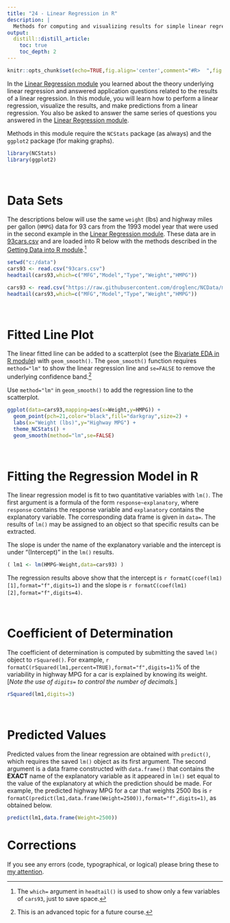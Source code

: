 ```yaml
---
title: "24 - Linear Regression in R"
description: |
  Methods for computing and visualizing results for simple linear regressions.
output:
  distill::distill_article:
    toc: true
    toc_depth: 2
---
```


```r
knitr::opts_chunk$set(echo=TRUE,fig.align='center',comment="#R>  ",fig.width=3.5,fig.height=3.5)
```

In the [Linear Regression module](../LinearRegression.html) you learned about the theory underlying linear regression and answered application questions related to the results of a linear regression. In this module, you will learn how to perform a linear regression, visualize the results, and make predictions from a linear regression. You also be asked to answer the same series of questions you answered in the [Linear Regression module](../LinearRegression.html).

Methods in this module require the `NCStats` package (as always) and the `ggplot2` package (for making graphs).

```r
library(NCStats)
library(ggplot2)
```


&nbsp;

# Data Sets
The descriptions below will use the same `weight` (lbs) and highway miles per gallon (`HMPG`) data for 93 cars from the 1993 model year that were used in the second example in the [Linear Regression module](../LinearRegression.html). These data are in [93cars.csv](https://raw.githubusercontent.com/droglenc/NCData/master/93cars.csv) and are loaded into R below with the methods described in the [Getting Data into R module](RData.html#alternative-forms-of-getting-data).^[The `which=` argument in `headtail()` is used to show only a few variables of `cars93`, just to save space.]

```r
setwd("c:/data")
cars93 <- read.csv("93cars.csv")
headtail(cars93,which=c("MFG","Model","Type","Weight","HMPG"))
```
```r
cars93 <- read.csv("https://raw.githubusercontent.com/droglenc/NCData/master/93cars.csv")
headtail(cars93,which=c("MFG","Model","Type","Weight","HMPG"))
```

&nbsp;

# Fitted Line Plot
The linear fitted line can be added to a scatterplot (see the [Bivariate EDA in R module](RBivEDA.html#scatterplots)) with `geom_smooth()`. The `geom_smooth()` function requires `method="lm"` to show the linear regression line and `se=FALSE` to remove the underlying confidence band.^[This is an advanced topic for a future course.]

<aside>
Use `method="lm"` in `geom_smooth()` to add the regression line to the scatterplot.
</aside>

```r
ggplot(data=cars93,mapping=aes(x=Weight,y=HMPG)) +
  geom_point(pch=21,color="black",fill="darkgray",size=2) +
  labs(x="Weight (lbs)",y="Highway MPG") +
  theme_NCStats() +
  geom_smooth(method="lm",se=FALSE)
```

&nbsp;

# Fitting the Regression Model in R
The linear regression model is fit to two quantitative variables with `lm()`. The first argument is a formula of the form `response~explanatory`, where `response` contains the response variable and `explanatory` contains the explanatory variable. The corresponding data frame is given in `data=`. The results of `lm()` may be assigned to an object so that specific results can be extracted.

<aside>
The slope is under the name of the explanatory variable and the intercept is under "(Intercept)" in the `lm()` results.
</aside>

```r
( lm1 <- lm(HMPG~Weight,data=cars93) )
```

The regression results above show that the intercept is `r formatC(coef(lm1)[1],format="f",digits=1)` and the slope is `r formatC(coef(lm1)[2],format="f",digits=4)`.

&nbsp;

# Coefficient of Determination
The coefficient of determination is computed by submitting the saved `lm()` object to `rSquared()`. For example, `r formatC(rSquared(lm1,percent=TRUE),format="f",digits=1)`\% of the variability in highway MPG for a car is explained by knowing its weight. [*Note the use of `digits=` to control the number of decimals.*]

```r
rSquared(lm1,digits=3)
```


&nbsp;

# Predicted Values
Predicted values from the linear regression are obtained with `predict()`, which requires the saved `lm()` object as its first argument. The second argument is a data frame constructed with `data.frame()` that contains the **EXACT** name of the explanatory variable as it appeared in `lm()` set equal to the value of the explanatory at which the prediction should be made. For example, the predicted highway MPG for a car that weights 2500 lbs is `r formatC(predict(lm1,data.frame(Weight=2500)),format="f",digits=1)`, as obtained below.

```r
predict(lm1,data.frame(Weight=2500))
```


# Corrections {.appendix}
If you see any errors (code, typographical, or logical) please bring these to [my attention](mailto:dogle@northland.edu).
